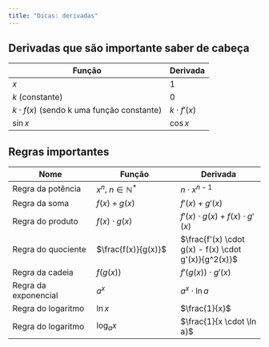 ```yaml
---
title: "Dicas: derivadas"
---
```


## Derivadas que são importante saber de cabeça

|Função| Derivada | 
|--------|--------|
| $x$ | 1 |
| $k$ (constante) | 0 |
| $k \cdot f(x)$ (sendo k uma função constante) | $k \cdot f'(x)$ |
| $\sin x$ | $\cos x$ |


## Regras importantes

| Nome | Função | Derivada |
|--------|--------|--------|
| Regra da potência | $x^n$, $n \in \mathbb{N^*}$ | $n \cdot x^{n-1}$ |
| Regra da soma | $f(x) + g(x)$ | $f'(x) + g'(x)$ |
| Regra do produto | $f(x) \cdot g(x)$ | $f'(x) \cdot g(x) + f(x) \cdot g'(x)$ |
| Regra do quociente | $\frac{f(x)}{g(x)}$ | $\frac{f'(x) \cdot g(x) - f(x) \cdot g'(x)}{g^2(x)}$ |
| Regra da cadeia | $f(g(x))$ | $f'(g(x)) \cdot g'(x)$ |
| Regra da exponencial | $a^x$ | $a^x \cdot \ln a$ |
| Regra do logaritmo | $\ln x$ | $\frac{1}{x}$ |
| Regra do logaritmo | $\log_a x$ | $\frac{1}{x \cdot \ln a}$ |


